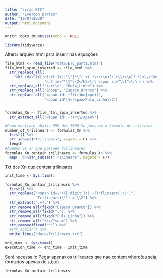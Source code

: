 ```yaml
---
title: "scrap ETC"
author: "Iverton Darlan"
date: "19/07/2020"
output: html_document
---
```


```r
knitr::opts_chunk$set(echo = TRUE)
```

```r
library(tidyverse)
```

Alterar arquivo html para inserir <span id="X(n)"></span> nas equações
```r
file_html <- read_file("data/ETC_part1.html")
file_html_span_inserted <- file_html %>%
  str_replace_all(
    "<h3 id=\"(X[:digit:]+)[^\"]*\"(.+(.+\\r\\n)?(.+\\r\\n)?.*)<\\/h3>", 
                  '<h3 id="\\1"\\2</h3>\r\n<span id="\\1">\r\n') %>%
  str_replace_all("\\r\\n", "Pula_Linha") %>%
  str_replace_all("&nbsp", "Espaco_Branco") %>%
  str_replace_all("<span id(.+?)((<b>|<p>))",
                  "<span id\\1</span>Pula_Linha\\2")


formulas_Xn <- file_html_span_inserted %>%
  str_extract_all("<span id(.+?)<\\/span>")

#Como mostrado abaixo 999 dos 1000 Xn possuem a formula da trilinear
number_of_trilinears <- formulas_Xn %>%
  first() %>%
  str_subset("Trilinears", negate = F) %>%
  length
#Apenas os Xn que possuem trilineares
formulas_Xn_contain_trilinears <- formulas_Xn %>% 
  map(. %>%str_subset("Trilinears", negate = F))
```

Txt dos Xn que contem trilineares
```r
init_time <- Sys.time()

formulas_Xn_contain_trilinears %>%
  first() %>%
  str_replace("<span id=\"(X[:digit:]+).+?Trilinears(.+?:)",
              "Trilinears(\\1) = \\2") %>%
  str_extract(".+?:") %>%
  str_remove_all(fixed("Espaco_Branco")) %>%
  str_remove_all(fixed(";")) %>%
  str_remove_all(fixed("Pula_Linha")) %>%
  str_remove_all("<\\/?sup>") %>%
  str_remove(fixed(":")) %>%
  #str_squish() %>%
  write_lines("data/Trilinears.txt")

end_time <- Sys.time()
execution_time <- end_time - init_time
```
Será necessario Pegar apenas os trilineares que nao contem where(ou seja, formados apenas de a,b,c)
```r
formulas_Xn_contain_trilinears
```

